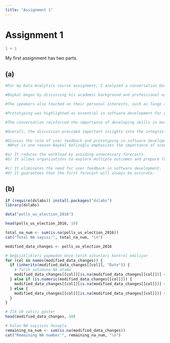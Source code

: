 ```yaml
---
title: "Assignment 1"
---
```


# Assignment 1

```r
1 + 1
```

My first assignment has two parts.

## (a)

```r
#For my Data Analytics course assignment, I analyzed a conversation between Baykal Hafızoğlu and Erdi Daşdemir about the overlap between data science and industrial engineering. They shared insights on their career paths, practical use of analytical tools, and the impact of emerging trends such as AI.

#Baykal began by discussing his academic background and professional experiences, highlighting the objectives of the data analytics course and the relevance of technology in the industry. He reflected on his journey from academia to working at Lam Soft and Pred, stressing the importance of practical skills and decision-making under pressure. 

#The speakers also touched on their personal interests, such as Tango and podcasting, emphasizing the need for a work-life balance. They delved into the creation of analytical models to solve business challenges, showcasing how data analytics aids decision-making with real-world examples.

#Prototyping was highlighted as essential in software development for gathering user feedback, along with the importance of user-friendly interfaces. They discussed both the advantages and challenges of analytical models, noting the significant cost reductions achieved but also the potential pitfalls if not designed correctly.

#The conversation reinforced the importance of developing skills in mathematical modeling and coding, recommending Python as a practical programming language. They concluded by discussing how AI and demand forecasting are shaping the industry while cautioning against overly relying on single forecasts due to their inherent uncertainties.

#Overall, the discussion provided important insights into the integration of data science with industrial engineering, emphasizing the need for practical experience and a balance between theory and application. It serves as a valuable resource for anyone looking to connect academic knowledge with real-world business needs.

#Discuss the role of user feedback and prototyping in software development for data science applications. How do these practices contribute to better project outcomes, and what challenges might arise when user feedback is not properly incorporated?
 #What is one reason Baykal Hafızoğlu emphasizes the importance of scenario-based planning in decision-making?

#a) It reduces the workload by avoiding unnecessary forecasts.
#b) It allows organizations to explore multiple outcomes and prepare for uncertainties.

#c) It eliminates the need for user feedback in software development.
#d) It guarantees that the first forecast will always be accurate.
```

## (b)

```r
if (require(dslabs)) install.packages("dslabs")
library(dslabs)

data("polls_us_election_2016")

head(polls_us_election_2016, 10)

total_na_num <- sum(is.na(polls_us_election_2016))
cat("Total NA sayısı:", total_na_num, "\n")

modified_data_changes <- polls_us_election_2016

# Değişiklikleri yapmadan önce tarih sütunları kontrol ediliyor
for (col in names(modified_data_changes)) {
  if (inherits(modified_data_changes[[col]], "Date")) {
    # Tarih sütununa NA atama
    modified_data_changes[[col]][is.na(modified_data_changes[[col]])] <- as.Date("2001-01-01")
  } else if (is.numeric(modified_data_changes[[col]])) {
    modified_data_changes[[col]][is.na(modified_data_changes[[col]])] <- 2001
  } else {
    modified_data_changes[[col]][is.na(modified_data_changes[[col]])] <- "Zeynep"
  }
}

# İlk 10 satırı göster
head(modified_data_changes, 10)

# Kalan NA sayısını hesapla
remaining_na_num <- sum(is.na(modified_data_changes))
cat("Remaining NA number:", remaining_na_num, "\n")


```
